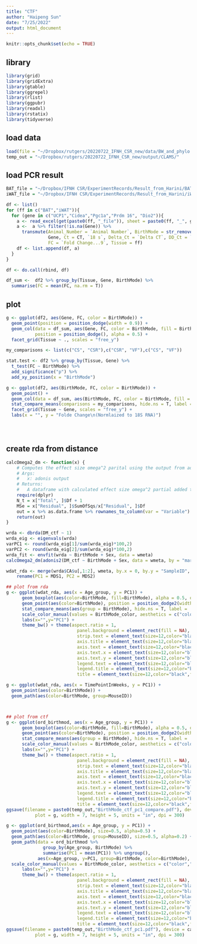 ```yaml
---
title: "CTF"
author: "Haipeng Sun"
date: "7/25/2022"
output: html_document
---
```


```r
knitr::opts_chunk$set(echo = TRUE)
```

## library
```r
library(grid)
library(gridExtra)
library(gtable)
library(ggrepel)
library(rlist)
library(ggpubr)
library(readxl)
library(rstatix)
library(tidyverse)
```

## load data
```r
load(file = "~/Dropbox/rutgers/20220722_IFNH_CSR_new/data/BW_and_phylo.RData")
temp_out = "~/Dropbox/rutgers/20220722_IFNH_CSR_new/output/CLAMS/"
```

## load PCR result
```r
BAT_file = "~/Dropbox/IFNH CSR/ExperimentRecords/Result_from_Harini/BAT qPCR_10112021.xlsx"
iWAT_file = "~/Dropbox/IFNH CSR/ExperimentRecords/Result_from_Harini/iWAT_qPCR_10112021.xlsx"

df <- list()
for (ff in c("BAT","iWAT")){
  for (gene in c("UCP1","Cidea","Pgc1a","Prdm 16", "Dio2")){
    a <- read_excel(get(paste0(ff, "_file")), sheet = paste0(ff, "_", gene), range = "B2:N18")
    a <-  a %>% filter(!is.na(Gene)) %>% 
      transmute(Animal_Number = `Animal Number`, BirthMode = str_remove(`Animal Number`,"\\d+"),
                Gene, Ct = CT, `18 s`, Delta_Ct = `Delta CT`, DD_Ct = `ddCt relative to WT`,
                FC = `Fold Change...9`, Tissue = ff)
    df <- list.append(df, a)
  }
}

df <- do.call(rbind, df)

df_sum <-  df2 %>% group_by(Tissue, Gene, BirthMode) %>% 
  summarise(FC = mean(FC, na.rm = T))

```


## plot
```r
g <- ggplot(df2, aes(Gene, FC, color = BirthMode)) + 
  geom_point(position = position_dodge(width = 0.9)) + 
  geom_col(data = df_sum, aes(Gene, FC, color = BirthMode, fill = BirthMode),
           position = position_dodge(), alpha = 0.5) +
  facet_grid(Tissue ~ ., scales = "free_y")

my_comparisons <- list(c("CS", "CSR"),c("CSR", "VF"),c("CS", "VF"))

stat.test <- df2 %>% group_by(Tissue, Gene) %>% 
  t_test(FC ~ BirthMode) %>% 
  add_significance("p") %>% 
  add_xy_position(x = "BirthMode")

g <- ggplot(df2, aes(BirthMode, FC, color = BirthMode)) + 
  geom_point() + 
  geom_col(data = df_sum, aes(BirthMode, FC, color = BirthMode, fill = BirthMode), alpha = 0.5) + 
  stat_compare_means(comparisons = my_comparisons, hide.ns = T, label = "p.signif") +
  facet_grid(Tissue ~ Gene, scales = "free_y") + 
  labs(x = "", y = "Folde Change\n(Normlaized to 18S RNA)")





```










## create rda from distance
```r
calcOmega2_dm <- function(x) {
    # Computes the effect size omega^2 parital using the output from adonis test
    # Args:
    #   x: adonis output
    # Returns:
    #   A dataframe with calculated effect size omega^2 partial added to original dataframe
    require(dplyr)
    N_t = x["Total", ]$Df + 1
    MSe = x["Residual", ]$SumOfSqs/x["Residual", ]$Df
    out = x %>% as.data.frame %>% rownames_to_column(var = "Variable") %>% mutate(Omega2_partial = ifelse(is.na(`F`), NA, (SumOfSqs - Df * MSe)/(SumOfSqs + (N_t - Df) * MSe)))
    return(out)
}

wrda <- dbrda(DM_ctf ~ 1)
wrda_eig <- eigenvals(wrda)
varPC1 <- round(wrda_eig[1]/sum(wrda_eig)*100,2)
varPC2 <- round(wrda_eig[2]/sum(wrda_eig)*100,2)
wrda_fit <- envfit(wrda ~ BirthMode + Sex, data = wmeta)
calcOmega2_dm(adonis2(DM_ctf ~ BirthMode + Sex, data = wmeta, by = "margin"))

wdat_rda <- merge(wrda$CA$u[,1:2], wmeta, by.x = 0, by.y = "SampleID", all.x = T) %>% 
    rename(PC1 = MDS1, PC2 = MDS2)

## plot from rda
g <- ggplot(wdat_rda, aes(x = Age_group, y = PC1)) + 
      geom_boxplot(aes(color=BirthMode, fill=BirthMode), alpha = 0.5, outlier.alpha = 0) + 
      geom_point(aes(color=BirthMode), position = position_dodge2(width = 0.6)) + 
      stat_compare_means(aes(group = BirthMode), hide.ns = T, label =  "p.signif") +
      scale_color_manual(values = BirthMode_color, aesthetics = c("color","fill")) + 
      labs(x="",y="PC1") +
      theme_bw() + theme(aspect.ratio = 1,
                           panel.background = element_rect(fill = NA),
                           strip.text = element_text(size=12,color="black",face='bold'),
                           axis.title = element_text(size=12,color="black",face='bold'),
                           axis.text = element_text(size=12,color="black",face='bold'),
                           axis.text.x = element_text(size=12,color="black",face='bold'),
                           axis.text.y = element_text(size=12,color="black",face='bold'),
                           legend.text = element_text(size=12,color="black",face='bold'),
                           legend.title = element_text(size=12,color="black",face='bold'),
                           title = element_text(size=12,color="black",face='bold'))

g <- ggplot(wdat_rda, aes(x = TimePointInWeeks, y = PC1)) + 
  geom_point(aes(color=BirthMode)) + 
  geom_path(aes(color=BirthMode, group=MouseID)) 



## plot from ctf
g <- ggplot(ord_birthmod, aes(x = Age_group, y = PC1)) + 
      geom_boxplot(aes(color=BirthMode, fill=BirthMode), alpha = 0.5, outlier.alpha = 0) + 
      geom_point(aes(color=BirthMode), position = position_dodge2(width = 0.6)) + 
      stat_compare_means(aes(group = BirthMode), hide.ns = T, label =  "p.signif") +
      scale_color_manual(values = BirthMode_color, aesthetics = c("color","fill")) + 
      labs(x="",y="PC1") +
      theme_bw() + theme(aspect.ratio = 1,
                           panel.background = element_rect(fill = NA),
                           strip.text = element_text(size=12,color="black",face='bold'),
                           axis.title = element_text(size=12,color="black",face='bold'),
                           axis.text = element_text(size=12,color="black",face='bold'),
                           axis.text.x = element_text(size=12,color="black",face='bold'),
                           axis.text.y = element_text(size=12,color="black",face='bold'),
                           legend.text = element_text(size=12,color="black",face='bold'),
                           legend.title = element_text(size=12,color="black",face='bold'),
                           title = element_text(size=12,color="black",face='bold'))
ggsave(filename = paste0(temp_out,"BirthMode_ctf_pc1_compare.pdf"), device = cairo_pdf, 
           plot = g, width = 7, height = 5, units = "in", dpi = 300)

g <- ggplot(ord_birthmod,aes(x = Age_group, y = PC1)) + 
  geom_point(aes(color=BirthMode), size=0.5, alpha=0.5) + 
  geom_path(aes(color=BirthMode, group=MouseID), size=0.5, alpha=0.2) + 
  geom_path(data = ord_birthmod %>% 
              group_by(Age_group, BirthMode) %>% 
              summarise(PC1 = mean(PC1)) %>% ungroup(), 
            aes(x=Age_group, y=PC1, group=BirthMode, color=BirthMode), size = 1.5) +
  scale_color_manual(values = BirthMode_color, aesthetics = c("color","fill")) + 
      labs(x="",y="PC1") +
      theme_bw() + theme(aspect.ratio = 1,
                           panel.background = element_rect(fill = NA),
                           strip.text = element_text(size=12,color="black",face='bold'),
                           axis.title = element_text(size=12,color="black",face='bold'),
                           axis.text = element_text(size=12,color="black",face='bold'),
                           axis.text.x = element_text(size=12,color="black",face='bold'),
                           axis.text.y = element_text(size=12,color="black",face='bold'),
                           legend.text = element_text(size=12,color="black",face='bold'),
                           legend.title = element_text(size=12,color="black",face='bold'),
                           title = element_text(size=12,color="black",face='bold'))
ggsave(filename = paste0(temp_out,"BirthMode_ctf_pc1.pdf"), device = cairo_pdf, 
           plot = g, width = 7, height = 5, units = "in", dpi = 300)

```











